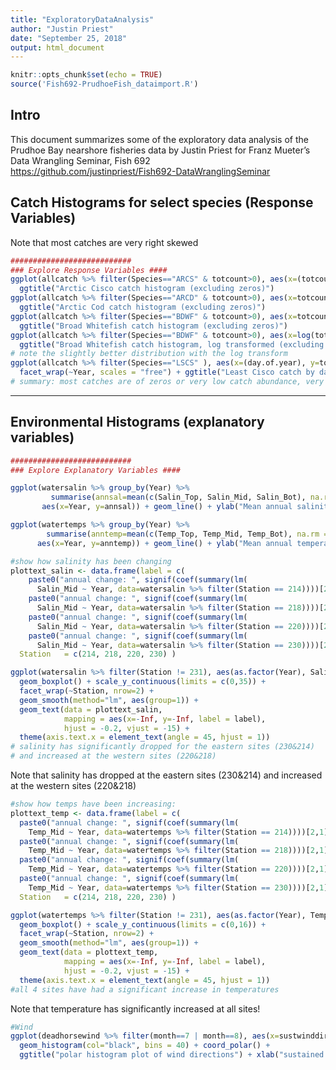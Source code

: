 ```yaml
---
title: "ExploratoryDataAnalysis"
author: "Justin Priest"
date: "September 25, 2018"
output: html_document
---
```


```r
knitr::opts_chunk$set(echo = TRUE)
source('Fish692-PrudhoeFish_dataimport.R')
```

## Intro
This document summarizes some of the exploratory data analysis of the Prudhoe Bay nearshore
fisheries data by Justin Priest for Franz Mueter's Data Wrangling Seminar, Fish 692  
<https://github.com/justinpriest/Fish692-DataWranglingSeminar>


## Catch Histograms for select species (Response Variables)

Note that most catches are very right skewed
```r


###########################
### Explore Response Variables ####
ggplot(allcatch %>% filter(Species=="ARCS" & totcount>0), aes(x=(totcount))) + geom_histogram(bins = 30) + 
  ggtitle("Arctic Cisco catch histogram (excluding zeros)")
ggplot(allcatch %>% filter(Species=="ARCD" & totcount>0), aes(x=totcount)) + geom_histogram(bins = 30) + 
  ggtitle("Arctic Cod catch histogram (excluding zeros)")
ggplot(allcatch %>% filter(Species=="BDWF" & totcount>0), aes(x=totcount)) + geom_histogram(bins = 30) + 
  ggtitle("Broad Whitefish catch histogram (excluding zeros)")
ggplot(allcatch %>% filter(Species=="BDWF" & totcount>0), aes(x=log(totcount))) + geom_histogram(bins = 30) + 
  ggtitle("Broad Whitefish catch histogram, log transformed (excluding zeros)")
# note the slightly better distribution with the log transform
ggplot(allcatch %>% filter(Species=="LSCS" ), aes(x=(day.of.year), y=totcount)) + geom_point() +
  facet_wrap(~Year, scales = "free") + ggtitle("Least Cisco catch by day of year") + ylab("Count")
# summary: most catches are of zeros or very low catch abundance, very right skewed
```

******  
## Environmental Histograms (explanatory variables)
\newline

```r

###########################
### Explore Explanatory Variables ####

ggplot(watersalin %>% group_by(Year) %>% 
         summarise(annsal=mean(c(Salin_Top, Salin_Mid, Salin_Bot), na.rm = TRUE)),
       aes(x=Year, y=annsal)) + geom_line() + ylab("Mean annual salinity (ppt)")

ggplot(watertemps %>% group_by(Year) %>% 
        summarise(anntemp=mean(c(Temp_Top, Temp_Mid, Temp_Bot), na.rm = TRUE)),
      aes(x=Year, y=anntemp)) + geom_line() + ylab("Mean annual temperature (C)")

#show how salinity has been changing
plottext_salin <- data.frame(label = c(
    paste0("annual change: ", signif(coef(summary(lm(
      Salin_Mid ~ Year, data=watersalin %>% filter(Station == 214))))[2,1], 2)),
    paste0("annual change: ", signif(coef(summary(lm(
      Salin_Mid ~ Year, data=watersalin %>% filter(Station == 218))))[2,1], 2)),
    paste0("annual change: ", signif(coef(summary(lm(
      Salin_Mid ~ Year, data=watersalin %>% filter(Station == 220))))[2,1], 2)),
    paste0("annual change: ", signif(coef(summary(lm(
      Salin_Mid ~ Year, data=watersalin %>% filter(Station == 230))))[2,1], 2)) ),
  Station   = c(214, 218, 220, 230) )

ggplot(watersalin %>% filter(Station != 231), aes(as.factor(Year), Salin_Mid)) + 
  geom_boxplot() + scale_y_continuous(limits = c(0,35)) +
  facet_wrap(~Station, nrow=2) +
  geom_smooth(method="lm", aes(group=1)) +
  geom_text(data = plottext_salin, 
            mapping = aes(x=-Inf, y=-Inf, label = label),
            hjust = -0.2, vjust = -15) +
  theme(axis.text.x = element_text(angle = 45, hjust = 1))
# salinity has significantly dropped for the eastern sites (230&214) 
# and increased at the western sites (220&218)
```

\newline
Note that salinity has dropped at the eastern sites (230&214) 
and increased at the western sites (220&218)
\newline

```r
#show how temps have been increasing:
plottext_temp <- data.frame(label = c(
  paste0("annual change: ", signif(coef(summary(lm(
    Temp_Mid ~ Year, data=watertemps %>% filter(Station == 214))))[2,1], 2)),
  paste0("annual change: ", signif(coef(summary(lm(
    Temp_Mid ~ Year, data=watertemps %>% filter(Station == 218))))[2,1], 2)),
  paste0("annual change: ", signif(coef(summary(lm(
    Temp_Mid ~ Year, data=watertemps %>% filter(Station == 220))))[2,1], 2)),
  paste0("annual change: ", signif(coef(summary(lm(
    Temp_Mid ~ Year, data=watertemps %>% filter(Station == 230))))[2,1], 2)) ),
  Station   = c(214, 218, 220, 230) )

ggplot(watertemps %>% filter(Station != 231), aes(as.factor(Year), Temp_Mid)) + 
  geom_boxplot() + scale_y_continuous(limits = c(0,16)) +
  facet_wrap(~Station, nrow=2) +
  geom_smooth(method="lm", aes(group=1)) +
  geom_text(data = plottext_temp, 
            mapping = aes(x=-Inf, y=-Inf, label = label),
            hjust = -0.2, vjust = -15) + 
  theme(axis.text.x = element_text(angle = 45, hjust = 1))
#all 4 sites have had a significant increase in temperatures
```

\newline
Note that temperature has significantly increased at all sites!
\newline

```r
#Wind 
ggplot(deadhorsewind %>% filter(month==7 | month==8), aes(x=sustwinddir)) + 
  geom_histogram(col="black", bins = 40) + coord_polar() + 
  ggtitle("polar histogram plot of wind directions") + xlab("sustained wind direction")

```
